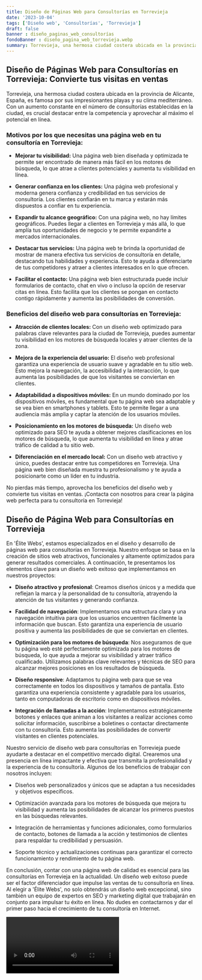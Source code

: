 ```yaml
---
title: Diseño de Páginas Web para Consultorías en Torrevieja
date: '2023-10-04'
tags: ['Diseño web', 'Consultorías', 'Torrevieja']
draft: false
banner : diseño_paginas_web_consultorías
fondoBanner : diseño_pagina_web_torrevieja.webp
summary: Torrevieja, una hermosa ciudad costera ubicada en la provincia de Alicante, España, es famosa por sus impresionantes playas y su clima mediterráneo. Con un aumento constante en el número de consultorías establecidas en la ciudad, es crucial destacar entre la competencia y aprovechar al máximo el potencial en línea. 
---
```


## Diseño de Páginas Web para Consultorías en Torrevieja: Convierte tus visitas en ventas

Torrevieja, una hermosa ciudad costera ubicada en la provincia de Alicante, España, es famosa por sus impresionantes playas y su clima mediterráneo. Con un aumento constante en el número de consultorías establecidas en la ciudad, es crucial destacar entre la competencia y aprovechar al máximo el potencial en línea. 

### Motivos por los que necesitas una página web en tu consultoría en Torrevieja:

- **Mejorar tu visibilidad:** Una página web bien diseñada y optimizada te permite ser encontrado de manera más fácil en los motores de búsqueda, lo que atrae a clientes potenciales y aumenta tu visibilidad en línea.

- **Generar confianza en los clientes:** Una página web profesional y moderna genera confianza y credibilidad en tus servicios de consultoría. Los clientes confiarán en tu marca y estarán más dispuestos a confiar en tu experiencia.

- **Expandir tu alcance geográfico:** Con una página web, no hay límites geográficos. Puedes llegar a clientes en Torrevieja y más allá, lo que amplía tus oportunidades de negocio y te permite expandirte a mercados internacionales.

- **Destacar tus servicios:** Una página web te brinda la oportunidad de mostrar de manera efectiva tus servicios de consultoría en detalle, destacando tus habilidades y experiencia. Esto te ayuda a diferenciarte de tus competidores y atraer a clientes interesados en lo que ofrecen.

- **Facilitar el contacto:** Una página web bien estructurada puede incluir formularios de contacto, chat en vivo o incluso la opción de reservar citas en línea. Esto facilita que los clientes se pongan en contacto contigo rápidamente y aumenta las posibilidades de conversión.

### Beneficios del diseño web para consultorías en Torrevieja:

- **Atracción de clientes locales:** Con un diseño web optimizado para palabras clave relevantes para la ciudad de Torrevieja, puedes aumentar tu visibilidad en los motores de búsqueda locales y atraer clientes de la zona.

- **Mejora de la experiencia del usuario:** El diseño web profesional garantiza una experiencia de usuario suave y agradable en tu sitio web. Esto mejora la navegación, la accesibilidad y la interacción, lo que aumenta las posibilidades de que los visitantes se conviertan en clientes.

- **Adaptabilidad a dispositivos móviles:** En un mundo dominado por los dispositivos móviles, es fundamental que tu página web sea adaptable y se vea bien en smartphones y tablets. Esto te permite llegar a una audiencia más amplia y captar la atención de los usuarios móviles.

- **Posicionamiento en los motores de búsqueda:** Un diseño web optimizado para SEO te ayuda a obtener mejores clasificaciones en los motores de búsqueda, lo que aumenta tu visibilidad en línea y atrae tráfico de calidad a tu sitio web.

- **Diferenciación en el mercado local:** Con un diseño web atractivo y único, puedes destacar entre tus competidores en Torrevieja. Una página web bien diseñada muestra tu profesionalismo y te ayuda a posicionarte como un líder en tu industria.

No pierdas más tiempo, aprovecha los beneficios del diseño web y convierte tus visitas en ventas. ¡Contacta con nosotros para crear la página web perfecta para tu consultoría en Torrevieja!

<GifSeo />

<Cta />

## Diseño de Página Web para Consultorías en Torrevieja

En 'Élite Webs', estamos especializados en el diseño y desarrollo de páginas web para consultorías en Torrevieja. Nuestro enfoque se basa en la creación de sitios web atractivos, funcionales y altamente optimizados para generar resultados comerciales. A continuación, te presentamos los elementos clave para un diseño web exitoso que implementamos en nuestros proyectos:

- **Diseño atractivo y profesional**: Creamos diseños únicos y a medida que reflejan la marca y la personalidad de tu consultoría, atrayendo la atención de tus visitantes y generando confianza.

- **Facilidad de navegación**: Implementamos una estructura clara y una navegación intuitiva para que los usuarios encuentren fácilmente la información que buscan. Esto garantiza una experiencia de usuario positiva y aumenta las posibilidades de que se conviertan en clientes.

- **Optimización para los motores de búsqueda**: Nos aseguramos de que tu página web esté perfectamente optimizada para los motores de búsqueda, lo que ayuda a mejorar su visibilidad y atraer tráfico cualificado. Utilizamos palabras clave relevantes y técnicas de SEO para alcanzar mejores posiciones en los resultados de búsqueda.

- **Diseño responsive**: Adaptamos tu página web para que se vea correctamente en todos los dispositivos y tamaños de pantalla. Esto garantiza una experiencia consistente y agradable para los usuarios, tanto en computadoras de escritorio como en dispositivos móviles.

- **Integración de llamadas a la acción**: Implementamos estratégicamente botones y enlaces que animan a los visitantes a realizar acciones como solicitar información, suscribirse a boletines o contactar directamente con tu consultoría. Esto aumenta las posibilidades de convertir visitantes en clientes potenciales.

Nuestro servicio de diseño web para consultorías en Torrevieja puede ayudarte a destacar en el competitivo mercado digital. Crearemos una presencia en línea impactante y efectiva que transmita la profesionalidad y la experiencia de tu consultoría. Algunos de los beneficios de trabajar con nosotros incluyen:

- Diseños web personalizados y únicos que se adaptan a tus necesidades y objetivos específicos.

- Optimización avanzada para los motores de búsqueda que mejora tu visibilidad y aumenta las posibilidades de alcanzar los primeros puestos en las búsquedas relevantes.

- Integración de herramientas y funciones adicionales, como formularios de contacto, botones de llamada a la acción y testimonios de clientes para respaldar tu credibilidad y persuasión.

- Soporte técnico y actualizaciones continuas para garantizar el correcto funcionamiento y rendimiento de tu página web.

En conclusión, contar con una página web de calidad es esencial para las consultorías en Torrevieja en la actualidad. Un diseño web exitoso puede ser el factor diferenciador que impulse las ventas de tu consultoría en línea. Al elegir a 'Élite Webs', no solo obtendrás un diseño web excepcional, sino también un equipo de expertos en SEO y marketing digital que trabajarán en conjunto para impulsar tu éxito en línea. No dudes en contactarnos y dar el primer paso hacia el crecimiento de tu consultoría en Internet.

<Video />

<CtaBot job='Consultorías' city='Torrevieja'/>

<Gmaps query='Torrevieja+españa+maps' />